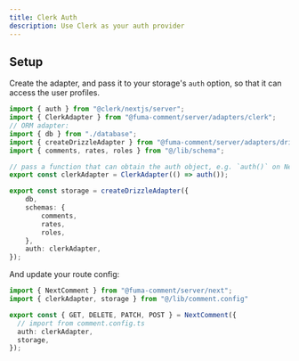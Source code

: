 ```yaml
---
title: Clerk Auth
description: Use Clerk as your auth provider
---
```


## Setup

Create the adapter, and pass it to your storage's `auth` option, so that it can access the user profiles.

```ts title="comment.config.ts"
import { auth } from "@clerk/nextjs/server";
import { ClerkAdapter } from "@fuma-comment/server/adapters/clerk";
// ORM adapter:
import { db } from "./database";
import { createDrizzleAdapter } from "@fuma-comment/server/adapters/drizzle";
import { comments, rates, roles } from "@/lib/schema";

// pass a function that can obtain the auth object, e.g. `auth()` on Next.js
export const clerkAdapter = ClerkAdapter(() => auth());

export const storage = createDrizzleAdapter({
	db,
	schemas: {
		comments,
		rates,
		roles,
	},
	auth: clerkAdapter,
});
```

And update your route config:

```ts title="app/api/comments/[[...comment]]/route.ts"
import { NextComment } from "@fuma-comment/server/next";
import { clerkAdapter, storage } from "@/lib/comment.config"

export const { GET, DELETE, PATCH, POST } = NextComment({
  // import from comment.config.ts
  auth: clerkAdapter,
  storage,
});
```